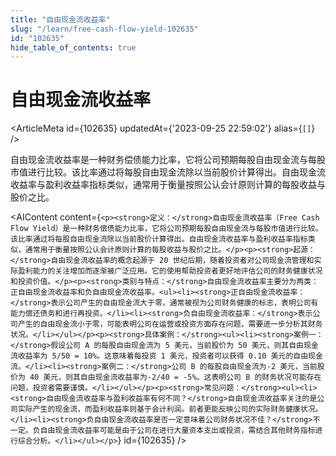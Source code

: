 ```yaml
---
title: "自由现金流收益率"
slug: "/learn/free-cash-flow-yield-102635"
id: "102635"
hide_table_of_contents: true
---
```



# 自由现金流收益率

<ArticleMeta id={102635} updatedAt={'2023-09-25 22:59:02'} alias={`[]`} />
<div className='border-solid border-b border-t-0 my-4 border-[var(--ifm-color-gray-300)]' />

自由现金流收益率是一种财务偿债能力比率，它将公司预期每股自由现金流与每股市值进行比较。该比率通过将每股自由现金流除以当前股价计算得出。自由现金流收益率与盈利收益率指标类似，通常用于衡量按照公认会计原则计算的每股收益与股价之比。

<AIContent content={`<p><strong>定义：</strong>自由现金流收益率（Free Cash Flow Yield）是一种财务偿债能力比率，它将公司预期每股自由现金流与每股市值进行比较。该比率通过将每股自由现金流除以当前股价计算得出。自由现金流收益率与盈利收益率指标类似，通常用于衡量按照公认会计原则计算的每股收益与股价之比。</p><p><strong>起源：</strong>自由现金流收益率的概念起源于 20 世纪后期，随着投资者对公司现金流管理和实际盈利能力的关注增加而逐渐被广泛应用。它的使用帮助投资者更好地评估公司的财务健康状况和投资价值。</p><p><strong>类别与特点：</strong>自由现金流收益率主要分为两类：正自由现金流收益率和负自由现金流收益率。<ul><li><strong>正自由现金流收益率：</strong>表示公司产生的自由现金流大于零，通常被视为公司财务健康的标志，表明公司有能力偿还债务和进行再投资。</li><li><strong>负自由现金流收益率：</strong>表示公司产生的自由现金流小于零，可能表明公司在运营或投资方面存在问题，需要进一步分析其财务状况。</li></ul></p><p><strong>具体案例：</strong><ul><li><strong>案例一：</strong>假设公司 A 的每股自由现金流为 5 美元，当前股价为 50 美元，则其自由现金流收益率为 5/50 = 10%。这意味着每投资 1 美元，投资者可以获得 0.10 美元的自由现金流。</li><li><strong>案例二：</strong>公司 B 的每股自由现金流为-2 美元，当前股价为 40 美元，则其自由现金流收益率为-2/40 = -5%。这表明公司 B 的财务状况可能存在问题，投资者需要谨慎。</li></ul></p><p><strong>常见问题：</strong><ul><li><strong>自由现金流收益率与盈利收益率有何不同？</strong>自由现金流收益率关注的是公司实际产生的现金流，而盈利收益率则基于会计利润。前者更能反映公司的实际财务健康状况。</li><li><strong>负自由现金流收益率是否一定意味着公司财务状况不佳？</strong>不一定。负自由现金流收益率可能是由于公司在进行大量资本支出或投资，需结合其他财务指标进行综合分析。</li></ul></p>`} id={102635} />
